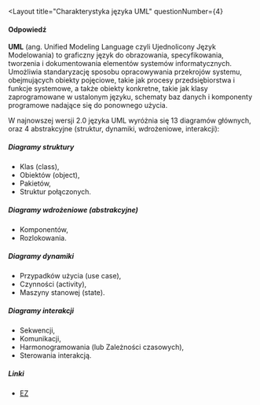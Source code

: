 
<Layout
  title="Charakterystyka języka UML"
  questionNumber={4}
>
#### Odpowiedź
**UML** (ang. Unified Modeling Language czyli Ujednolicony Język Modelowania) to graficzny język do obrazowania, specyfikowania, tworzenia i dokumentowania elementów systemów informatycznych. Umożliwia standaryzację sposobu opracowywania przekrojów systemu, obejmujących obiekty pojęciowe, takie jak procesy przedsiębiorstwa i funkcje systemowe, a także obiekty konkretne, takie jak klasy zaprogramowane w ustalonym języku, schematy baz danych i komponenty programowe nadające się do ponownego użycia. 

W najnowszej wersji 2.0 języka UML wyróżnia się 13 diagramów głównych, oraz 4 abstrakcyjne (struktur, dynamiki, wdrożeniowe, interakcji):

##### Diagramy struktury
- Klas (class),
- Obiektów (object),
- Pakietów,
- Struktur połączonych.

##### Diagramy wdrożeniowe (abstrakcyjne)
- Komponentów,
- Rozlokowania.

##### Diagramy dynamiki
- Przypadków użycia (use case),
- Czynności (activity),
- Maszyny stanowej (state).

##### Diagramy interakcji
- Sekwencji,
- Komunikacji,
- Harmonogramowania (lub Zależności czasowych),
- Sterowania interakcją.

##### Linki
- [EZ](https://mfiles.pl/pl/index.php/UML)
</Layout>
